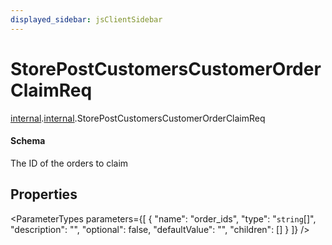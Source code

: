 ```yaml
---
displayed_sidebar: jsClientSidebar
---
```



# StorePostCustomersCustomerOrderClaimReq

[internal](../../admin_discounts/modules/admin_discounts.internal.mdx).[internal](../modules/admin_discounts.internal.internal.mdx).StorePostCustomersCustomerOrderClaimReq

#### Schema

The ID of the orders to claim

## Properties

<ParameterTypes parameters={[
  {
    "name": "order_ids",
    "type": "`string`[]",
    "description": "",
    "optional": false,
    "defaultValue": "",
    "children": []
  }
]} />
